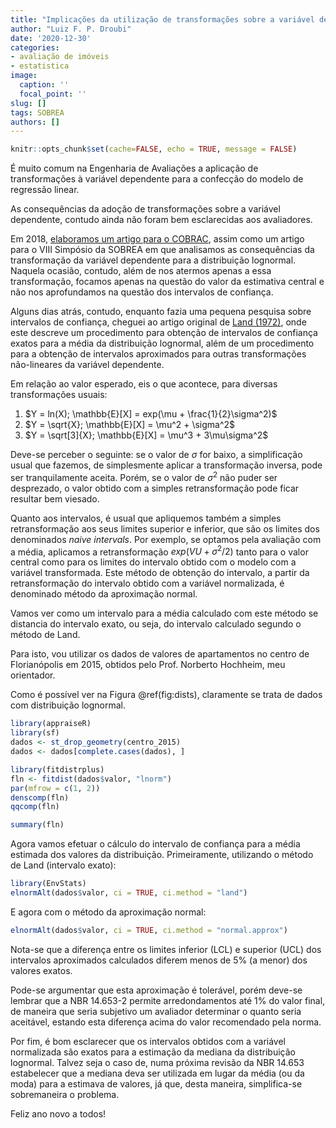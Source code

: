 ```yaml
---
title: "Implicações da utilização de transformações sobre a variável dependente"
author: "Luiz F. P. Droubi"
date: '2020-12-30'
categories:
- avaliação de imóveis
- estatistica
image:
  caption: ''
  focal_point: ''
slug: []
tags: SOBREA
authors: []
---
```


```r
knitr::opts_chunk$set(cache=FALSE, echo = TRUE, message = FALSE)
```

É muito comum na Engenharia de Avaliações a aplicação de transformações à 
variável dependente para a confecção do modelo de regressão linear.

As consequências da adoção de transformações sobre a variável dependente, 
contudo ainda não foram bem esclarecidas aos avaliadores.

Em 2018, [elaboramos um artigo para o COBRAC](https://droubi.me/publication/dist_lognormal/),
assim como um artigo para o VIII Simpósio da SOBREA em que analisamos as 
consequências da transformação da variável dependente para a distribuição
lognormal. Naquela ocasião, contudo, além de nos atermos apenas a essa
transformação, focamos apenas na questão do valor da estimativa central e não
nos aprofundamos na questão dos intervalos de confiança.

Alguns dias atrás, contudo, enquanto fazia uma pequena pesquisa sobre intervalos
de confiança, cheguei ao artigo original de [Land (1972)](https://projecteuclid.org/download/pdf_1/euclid.aoms/1177693235), onde
este descreve um procedimento para obtenção de intervalos de confiança exatos
para a média da distribuição lognormal, além de um procedimento para a obtenção
de intervalos aproximados para outras transformações não-lineares da variável
dependente.

Em relação ao valor esperado, eis o que acontece, para diversas transformações
usuais:

1. $Y = ln(X); \mathbb{E}[X] = exp(\mu + \frac{1}{2}\sigma^2)$
2. $Y = \sqrt{X}; \mathbb{E}[X] = \mu^2 + \sigma^2$
3. $Y = \sqrt[3]{X}; \mathbb{E}[X] = \mu^3 + 3\mu\sigma^2$

Deve-se perceber o seguinte: se o valor de $\sigma$ for baixo, a simplificação
usual que fazemos, de simplesmente aplicar a transformação inversa, pode ser
tranquilamente aceita. Porém, se o valor de $\sigma^2$ não puder ser desprezado,
o valor obtido com a simples retransformação pode ficar resultar bem viesado.

Quanto aos intervalos, é usual que apliquemos também a simples retransformação
aos seus limites superior e inferior, que são os limites dos denominados *naive 
intervals*. Por exemplo, se optamos pela avaliação com a média, aplicamos a
retransformação $exp(VU + \sigma^2/2)$ tanto para o valor central como para os
limites do intervalo obtido com o modelo com a variável transformada. Este 
método de obtenção do intervalo, a partir da retransformação do intervalo obtido
com a variável normalizada, é denominado método da aproximação normal.

Vamos ver como um intervalo para a média calculado com este método se distancia
do intervalo exato, ou seja, do intervalo calculado segundo o método de Land.

Para isto, vou utilizar os dados de valores de apartamentos no centro de 
Florianópolis em 2015, obtidos pelo Prof. Norberto Hochheim, meu orientador.

Como é possível ver na Figura \@ref(fig:dists), claramente se trata de dados
 com distribuição lognormal.

```r
library(appraiseR)
library(sf)
dados <- st_drop_geometry(centro_2015)
dados <- dados[complete.cases(dados), ]
```

```r
library(fitdistrplus)
fln <- fitdist(dados$valor, "lnorm")
par(mfrow = c(1, 2))
denscomp(fln)
qqcomp(fln)
```
```r
summary(fln)
```

Agora vamos efetuar o cálculo do intervalo de confiança para a média estimada
dos valores da distribuição. Primeiramente, utilizando o método de Land 
(intervalo exato):

```r
library(EnvStats)
elnormAlt(dados$valor, ci = TRUE, ci.method = "land")
```

E agora com o método da aproximação normal:

```r
elnormAlt(dados$valor, ci = TRUE, ci.method = "normal.approx")
```

Nota-se que a diferença entre os limites inferior (LCL) e superior (UCL) dos
intervalos aproximados calculados diferem menos de 5% (a menor) dos valores 
exatos.

Pode-se argumentar que esta aproximação é tolerável, porém deve-se lembrar que a 
NBR 14.653-2 permite arredondamentos até 1% do valor final, de maneira que seria
subjetivo um avaliador determinar o quanto seria aceitável, estando esta 
diferença acima do valor recomendado pela norma.

Por fim, é bom esclarecer que os intervalos obtidos com a variável normalizada
são exatos para a estimação da mediana da distribuição lognormal. Talvez seja
o caso de, numa próxima revisão da NBR 14.653 estabelecer que a mediana deva 
ser utilizada em lugar da média (ou da moda) para a estimava de valores, já que,
desta maneira, simplifica-se sobremaneira o problema.

Feliz ano novo a todos!

